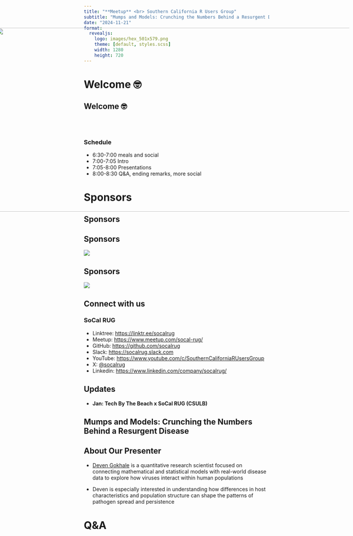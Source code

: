 ```yaml
---
title: "**Meetup** <br> Southern California R Users Group"
subtitle: "Mumps and Models: Crunching the Numbers Behind a Resurgent Disease"
date: "2024-11-21"
format:
  revealjs: 
    logo: images/hex_501x579.png
    theme: [default, styles.scss]
    width: 1280
    height: 720
---
```


# Welcome 🤓

## Welcome 🤓

<br><br>

### Schedule

* 6:30-7:00 meals and social
* 7:00-7:05 Intro
* 7:05-8:00 Presentations
* 8:00-8:30 Q&A, ending remarks, more social

# Sponsors

## Sponsors {.no-logo}

<img src="images/SoCalRUG EECS Slide.png"
     width="1150px" height="500px"
     style="position:absolute; right:10px; top:130px;">

## Sponsors
  
![](images/UCI_Merage_Business_School.jpg)

## Sponsors

![](images/MDS-Homepage-Header-1536x512.jpg)

## Connect with us

### SoCal RUG

* Linktree: <https://linktr.ee/socalrug>
* Meetup: <https://www.meetup.com/socal-rug/>
* GitHub: <https://github.com/socalrug>
* Slack: <https://socalrug.slack.com>
* YouTube: <https://www.youtube.com/c/SouthernCaliforniaRUsersGroup>
* X: [@socalrug](https://x.com/socalrug)
* Linkedin: <https://www.linkedin.com/company/socalrug/>

## Updates

- **Jan: Tech By The Beach x SoCal RUG (CSULB)**

## Mumps and Models: Crunching the Numbers Behind a Resurgent Disease {.center}

## About Our Presenter

- [Deven Gokhale](https://www.linkedin.com/in/gokhale616) is a quantitative research scientist focused on connecting mathematical and statistical models with real-world disease data to explore how viruses interact within human populations

- Deven is especially interested in understanding how differences in host characteristics and population structure can shape the patterns of pathogen spread and persistence

# Q&A
